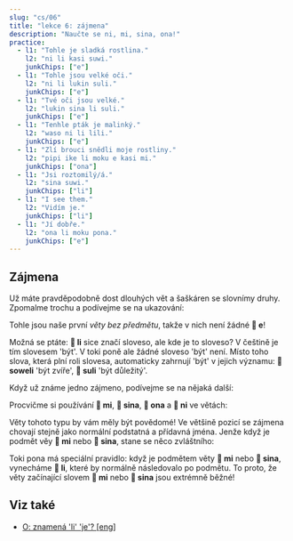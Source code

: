 ---
slug: "cs/06"
title: "lekce 6: zájmena"
description: "Naučte se ni, mi, sina, ona!"
practice:
  - l1: "Tohle je sladká rostlina."
    l2: "ni li kasi suwi."
    junkChips: ["e"]
  - l1: "Tohle jsou velké oči."
    l2: "ni li lukin suli."
    junkChips: ["e"]
  - l1: "Tvé oči jsou velké."
    l2: "lukin sina li suli."
    junkChips: ["e"]
  - l1: "Tenhle pták je malinký."
    l2: "waso ni li lili."
    junkChips: ["e"]
  - l1: "Zlí brouci snědli moje rostliny."
    l2: "pipi ike li moku e kasi mi."
    junkChips: ["ona"]
  - l1: "Jsi roztomilý/á."
    l2: "sina suwi."
    junkChips: ["li"]
  - l1: "I see them."
    l2: "Vidím je."
    junkChips: ["li"]
  - l1: "Jí dobře."
    l2: "ona li moku pona."
    junkChips: ["e"]
---


## Zájmena

Už máte pravděpodobně dost dlouhých vět a šaškáren se slovnímy druhy. Zpomalme trochu a podívejme se na ukazování:

<List>
  <Word sl="ni" m="tohle, tamto" />
  <Sentence sl="ni li soweli." m="Tohle je zvíře." />
  <Sentence sl="ni li kasi." m="Tohle je rostlina." />
  <Sentence sl="ni li moku suwi." m="Tohle je sladké jídlo." />
  <Sentence sl="ni li suli." m="Tohle je důležité." />
  <Sentence sl="ni li pona wawa." m="Tohle je úžasně dobré." />
</List>

Tohle jsou naše první _věty bez předmětu_, takže v nich není žádné **󱤉 e**!

Možná se ptáte: **󱤧 li** sice značí sloveso, ale kde je to sloveso? V češtině je tím slovesem 'být'. V toki poně ale žádné sloveso 'být' není. Místo toho slova, která plní roli slovesa, automaticky zahrnují 'být' v jejich významu: **󱥢 soweli** 'být zvíře', **󱥣 suli** 'být důležitý'.

Když už známe jedno zájmeno, podívejme se na nějaká další:

<List>
  <Word sl="mi" m="já, my; můj, náš" />
  <Word sl="sina" m="ty, vy; tvůj, váš" />
  <Word sl="ona" m="on, ona, ono, oni, ony, ona; jeho, její, jejich" />
</List>

Procvičme si používání **󱤴 mi**, **󱥞 sina**, **󱥆 ona** a **󱥁 ni** ve větách:

<List>
  <Sentence sl="kasi ni li suli." m="Tahle rostlina je velká." />
  <Sentence sl="sona sina li wawa." m="Tvé znalosti jsou úžasné." />
  <Sentence sl="pipi ni li pipi mi." m="Tento hmyz je můj hmyz." />
  <Sentence sl="waso sina li lukin e mi." m="Tvůj pták mě vidí." />
  <Sentence sl="waso li moku e pipi ni." m="Pták jí tohoto brouka." />
  <Sentence sl="soweli mi li moku e kasi ona." m="Moje zvíře jí svojí rostlinu." />
</List>

Věty tohoto typu by vám měly být povědomé! Ve většině pozicí se zájmena chovají stejně jako normální podstatná a přídavná jména. Jenže když je podmět věy **󱤴 mi** nebo **󱥞 sina**, stane se něco zvláštního:

<List>
  <Sentence sl="mi wawa." m="Jsem silný." />
  <Sentence sl="sina lukin e moku." m="Vidíš jídlo." />
  <Sentence sl="mi sona e kasi suli." m="Znám velkou rostlinu." />
  <Sentence sl="sina sona e suli kasi." m="Znáš velikost rostliny." />
</List>

Toki pona má speciální pravidlo: když je podmětem věty **󱤴 mi** nebo **󱥞 sina**, vynecháme **󱤧 li**, které by normálně následovalo po podmětu. To proto, že věty začínající slovem **󱤴 mi** nebo **󱥞 sina** jsou extrémně běžné!

<Practice exercises={frontmatter.practice} />

## Viz také
* [O: znamená 'li' 'je'? [eng]](/en/li-and-is/)
